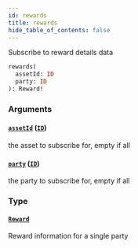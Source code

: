 ```yaml
---
id: rewards
title: rewards
hide_table_of_contents: false
---
```



Subscribe to reward details data

```graphql
rewards(
  assetId: ID
  party: ID
): Reward!
```


### Arguments

#### [`assetId`](#) ([`ID`](/docs/mainnet/graphql/scalars/id))

the asset to subscribe for, empty if all


#### [`party`](#) ([`ID`](/docs/mainnet/graphql/scalars/id))

the party to subscribe for, empty if all


### Type

#### [`Reward`](/docs/mainnet/graphql/objects/reward)

Reward information for a single party




